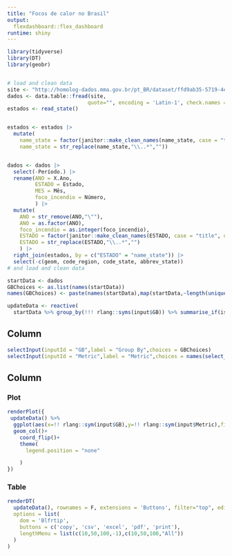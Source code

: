 ```yaml
---
title: "Focos de calor no Brasil"
output: 
  flexdashboard::flex_dashboard
runtime: shiny
---
```


```r
library(tidyverse)
library(DT)
library(geobr)


# load and clean data
site <- "http://homolog-dados.mma.gov.br/pt_BR/dataset/ffd9ab35-5719-4ec1-8d13-ae8f738bebc2/resource/949310f1-05bc-4f56-a63f-aef67aac6164/download/rf_incendiosflorestais_focoscalor_estados_1998-2017.csv"
dados <- data.table::fread(site,
                          quote="", encoding = 'Latin-1', check.names = TRUE)
estados <- read_state()


estados <- estados |>  
  mutate(
    name_state = factor(janitor::make_clean_names(name_state, case = "title", unique_sep = ".")),
    name_state = str_replace(name_state,"\\..*",""))


dados <- dados |> 
  select(-Período.) |> 
  rename(ANO = X.Ano,
         ESTADO = Estado,
         MES = Mês,
         foco_incendio = Número,
         ) |> 
  mutate(
    ANO = str_remove(ANO,"\""),
    ANO = as.factor(ANO),
    foco_incendio = as.integer(foco_incendio),
    ESTADO = factor(janitor::make_clean_names(ESTADO, case = "title", unique_sep = ".")),
    ESTADO = str_replace(ESTADO,"\\..*","")
    ) |> 
  right_join(estados, by = c("ESTADO" = "name_state")) |> 
  select(-c(geom, code_region, code_state, abbrev_state))
# and load and clean data
```


```r
startData <- dados
GBChoices <- as.list(names(startData))
names(GBChoices) <- paste(names(startData),map(startData,~length(unique(.x))))

updateData <- reactive(
  startData %>% group_by(!!! rlang::syms(input$GB)) %>% summarise_if(is.numeric,sum,na.rm=T))
```

Column {.sidebar}
------------------------------------------------------------------
```r
selectInput(inputId = "GB",label = "Group By",choices = GBChoices)
selectInput(inputId = "Metric",label = "Metric",choices = names(select_if(startData,is.numeric)))
```

Column 
------------------------------------------------------------------

### Plot
```r
renderPlot({
 updateData() %>% 
  ggplot(aes(x=!! rlang::sym(input$GB),y=!! rlang::sym(input$Metric),fill=!! rlang::sym(input$GB))) +
  geom_col()+
    coord_flip()+
    theme(
      legend.position = "none"

    )
})
```


### Table 
```r
renderDT(
  updateData(), rownames = F, extensions = 'Buttons', filter="top", editable=T,
  options = list(
    dom = 'Blfrtip',
    buttons = c('copy', 'csv', 'excel', 'pdf', 'print'),
    lengthMenu = list(c(10,50,100,-1),c(10,50,100,"All"))
  )
)
```